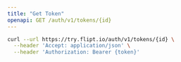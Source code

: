 ```yaml
---
title: "Get Token"
openapi: GET /auth/v1/tokens/{id}
---
```


<RequestExample>

```bash cURL
curl --url https://try.flipt.io/auth/v1/tokens/{id} \
  --header 'Accept: application/json' \
  --header 'Authorization: Bearer {token}'
```

</RequestExample>
